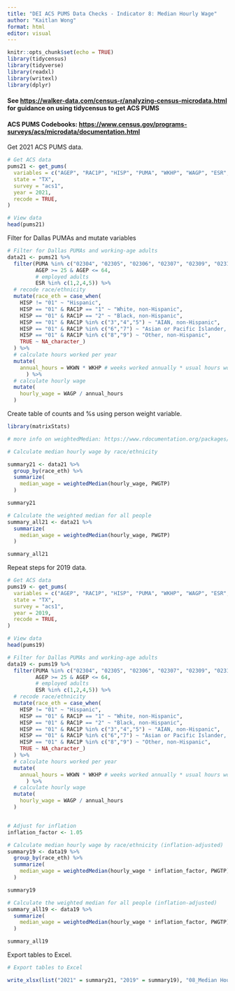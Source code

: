 ---
title: "DEI ACS PUMS Data Checks - Indicator 8: Median Hourly Wage"
author: "Kaitlan Wong"
format: html
editor: visual
---

```{r setup, include=FALSE}
knitr::opts_chunk$set(echo = TRUE)
library(tidycensus) 
library(tidyverse) 
library(readxl) 
library(writexl) 
library(dplyr)
```

#### See <https://walker-data.com/census-r/analyzing-census-microdata.html> for guidance on using tidycensus to get ACS PUMS

#### ACS PUMS Codebooks: <https://www.census.gov/programs-surveys/acs/microdata/documentation.html>

Get 2021 ACS PUMS data.

```{r}
# Get ACS data
pums21 <- get_pums(
  variables = c("AGEP", "RAC1P", "HISP", "PUMA", "WKHP", "WAGP", "ESR", "WKWN"),
  state = "TX",
  survey = "acs1",
  year = 2021,
  recode = TRUE,
)

# View data
head(pums21)
```

Filter for Dallas PUMAs and mutate variables

```{r}
# Filter for Dallas PUMAs and working-age adults
data21 <- pums21 %>%
  filter(PUMA %in% c("02304", "02305", "02306", "02307", "02309", "02310", "02311", "02312", "02313", "02314", "02315", "02316", "02319", "01901", "02001"),
         AGEP >= 25 & AGEP <= 64,
         # employed adults
         ESR %in% c(1,2,4,5)) %>%
  # recode race/ethnicity
  mutate(race_eth = case_when(
    HISP != "01" ~ "Hispanic",
    HISP == "01" & RAC1P == "1" ~ "White, non-Hispanic",
    HISP == "01" & RAC1P == "2" ~ "Black, non-Hispanic",
    HISP == "01" & RAC1P %in% c("3","4","5") ~ "AIAN, non-Hispanic",
    HISP == "01" & RAC1P %in% c("6","7") ~ "Asian or Pacific Islander, non-Hispanic",
    HISP == "01" & RAC1P %in% c("8","9") ~ "Other, non-Hispanic",
    TRUE ~ NA_character_) 
  ) %>%
  # calculate hours worked per year
  mutate(
    annual_hours = WKWN * WKHP # weeks worked annually * usual hours worked per week
      ) %>%
  # calculate hourly wage
  mutate(
    hourly_wage = WAGP / annual_hours
  )
```

Create table of counts and %s using person weight variable.

```{r}
library(matrixStats)

# more info on weightedMedian: https://www.rdocumentation.org/packages/spatstat/versions/1.56-1/topics/weighted.median

# Calculate median hourly wage by race/ethnicity

summary21 <- data21 %>%
  group_by(race_eth) %>%
  summarize(
    median_wage = weightedMedian(hourly_wage, PWGTP)
  )

summary21

```

```{r}
# Calculate the weighted median for all people
summary_all21 <- data21 %>%
  summarize(
    median_wage = weightedMedian(hourly_wage, PWGTP)
  )

summary_all21
```

Repeat steps for 2019 data.

```{r}
# Get ACS data
pums19 <- get_pums(
  variables = c("AGEP", "RAC1P", "HISP", "PUMA", "WKHP", "WAGP", "ESR", "WKWN"),
  state = "TX",
  survey = "acs1",
  year = 2019,
  recode = TRUE,
)

# View data
head(pums19)
```

```{r}
# Filter for Dallas PUMAs and working-age adults
data19 <- pums19 %>%
  filter(PUMA %in% c("02304", "02305", "02306", "02307", "02309", "02310", "02311", "02312", "02313", "02314", "02315", "02316", "02319", "01901", "02001"),
         AGEP >= 25 & AGEP <= 64,
         # employed adults
         ESR %in% c(1,2,4,5)) %>%
  # recode race/ethnicity
  mutate(race_eth = case_when(
    HISP != "01" ~ "Hispanic",
    HISP == "01" & RAC1P == "1" ~ "White, non-Hispanic",
    HISP == "01" & RAC1P == "2" ~ "Black, non-Hispanic",
    HISP == "01" & RAC1P %in% c("3","4","5") ~ "AIAN, non-Hispanic",
    HISP == "01" & RAC1P %in% c("6","7") ~ "Asian or Pacific Islander, non-Hispanic",
    HISP == "01" & RAC1P %in% c("8","9") ~ "Other, non-Hispanic",
    TRUE ~ NA_character_) 
  ) %>%
  # calculate hours worked per year
  mutate(
    annual_hours = WKWN * WKHP # weeks worked annually * usual hours worked per week
      ) %>%
  # calculate hourly wage
  mutate(
    hourly_wage = WAGP / annual_hours
  )


# Adjust for inflation
inflation_factor <- 1.05

# Calculate median hourly wage by race/ethnicity (inflation-adjusted)
summary19 <- data19 %>%
  group_by(race_eth) %>%
  summarize(
    median_wage = weightedMedian(hourly_wage * inflation_factor, PWGTP)
  )

summary19

# Calculate the weighted median for all people (inflation-adjusted)
summary_all19 <- data19 %>%
  summarize(
    median_wage = weightedMedian(hourly_wage * inflation_factor, PWGTP)
  )

summary_all19
```

Export tables to Excel.

```{r}
# Export tables to Excel

write_xlsx(list("2021" = summary21, "2019" = summary19), "08_Median Hourly Wage.xlsx")
```
